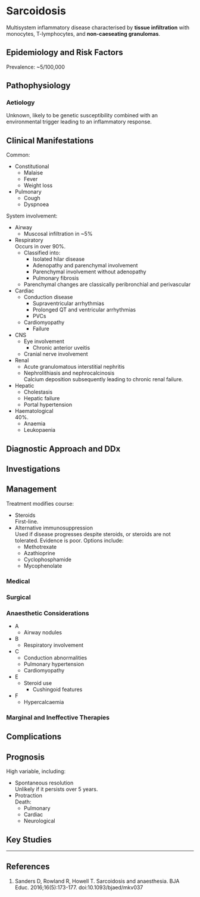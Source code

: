 # Sarcoidosis


Multisystem inflammatory disease characterised by **tissue infiltration** with monocytes, T-lymphocytes, and **non-caeseating granulomas**.

## Epidemiology and Risk Factors

Prevalence: ~5/100,000


## Pathophysiology



### Aetiology

Unknown, likely to be genetic susceptibility combined with an environmental trigger leading to an inflammatory response.

## Clinical Manifestations

Common:

* Constitutional
	* Malaise
	* Fever
	* Weight loss
* Pulmonary
	* Cough
	* Dyspnoea


System involvement:

* Airway
	* Muscosal infiltration in ~5%
* Respiratory  
Occurs in over 90%.
	* Classified into:
		* Isolated hilar disease
		* Adenopathy and parenchymal involvement
		* Parenchymal involvement without adenopathy
		* Pulmonary fibrosis
	* Parenchymal changes are classically peribronchial and perivascular
* Cardiac
	* Conduction disease
		* Supraventricular arrhythmias
		* Prolonged QT and ventricular arrhythmias
		* PVCs
	* Cardiomyopathy
		* Failure
* CNS
	* Eye involvement  
		* Chronic anterior uveitis
	* Cranial nerve involvement
* Renal	
	* Acute granulomatous interstitial nephritis
	* Nephrolithiasis and nephrocalcinosis  
	Calcium deposition subsequently leading to chronic renal failure.
* Hepatic
	* Cholestasis
	* Hepatic failure
	* Portal hypertension
* Haematological  
40%.
	* Anaemia
	* Leukopaenia


## Diagnostic Approach and DDx

## Investigations

## Management

Treatment modifies course:

* Steroids  
First-line.
* Alternative immunosuppression  
Used if disease progresses despite steroids, or steroids are not tolerated. Evidence is poor. Options include:
	* Methotrexate
	* Azathioprine
	* Cyclophosphamide
	* Mycophenolate

### Medical

### Surgical

### Anaesthetic Considerations

* A
	* Airway nodules
* B
	* Respiratory involvement
* C
	* Conduction abnormalities
	* Pulmonary hypertension
	* Cardiomyopathy
* E
	* Steroid use
		* Cushingoid features
* F
	* Hypercalcaemia

### Marginal and Ineffective Therapies

## Complications

## Prognosis

High variable, including:

* Spontaneous resolution  
Unlikely if it persists over 5 years.
* Protraction  
Death:
	* Pulmonary
	* Cardiac
	* Neurological


## Key Studies


---

## References

1. Sanders D, Rowland R, Howell T. Sarcoidosis and anaesthesia. BJA Educ. 2016;16(5):173-177. doi:10.1093/bjaed/mkv037
